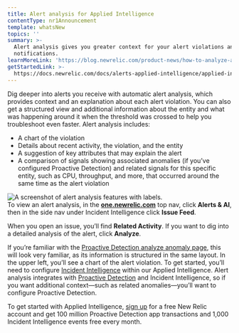 ```yaml
---
title: Alert analysis for Applied Intelligence
contentType: nr1Announcement
template: whatsNew
topics: ''
summary: >-
  Alert analysis gives you greater context for your alert violations and
  notifications.
learnMoreLink: 'https://blog.newrelic.com/product-news/how-to-analyze-alert-violations/'
getStartedLink: >-
  https://docs.newrelic.com/docs/alerts-applied-intelligence/applied-intelligence
---
```


Dig deeper into alerts you receive with automatic alert analysis, which provides context and an explanation about each alert violation. You can also get a structured view and additional information about the entity and what was happening around it when the threshold was crossed to help you troubleshoot even faster. Alert analysis includes:

*   A chart of the violation
*   Details about recent activity, the violation, and the entity
*   A suggestion of key attributes that may explain the alert
*   A comparison of signals showing associated anomalies (if you’ve configured Proactive Detection) and related signals for this specific entity, such as CPU, throughput, and more, that occurred around the same time as the alert violation

<div className="dnd-atom-wrapper type-image context-sdl_editor_representation" contentEditable="false"><div className="dnd-drop-wrapper"><div className="image"><img typeof="foaf:Image" src="https://docs-dev.newrelic.com/sites/default/files/thumbnails/image/alert-analysis-details.png" width={1536} height={757} alt="A screenshot of alert analysis features with labels." title="A screenshot of alert analysis features with labels." /></div></div><div className="dnd-legend-wrapper" contentEditable="true"><div className="meta">To view an alert analysis, in the <b><a href="https://one.newrelic.com">one.newrelic.com</a></b> top nav, click <b>Alerts &amp; AI</b>, then in the side nav under Incident Intelligence click <b>Issue Feed</b>.</div></div></div>

When you open an issue, you’ll find **Related Activity**. If you want to dig into a detailed analysis of the alert, click **Analyze**.

If you’re familiar with the [Proactive Detection analyze anomaly page](https://blog.newrelic.com/product-news/new-capabilities-proactive-detection/), this will look very familiar, as its information is structured in the same layout. In the upper left, you’ll see a chart of the alert violation. To get started, you’ll need to configure [Incident Intelligence](/docs/alerts-applied-intelligence/applied-intelligence/incident-intelligence/get-started-incident-intelligence) within our Applied Intelligence. Alert analysis integrates with [Proactive Detection](/docs/alerts-applied-intelligence/applied-intelligence/proactive-detection/proactive-detection-applied-intelligence) and Incident Intelligence, so if you want additional context—such as related anomalies—you’ll want to configure Proactive Detection.

To get started with Applied Intelligence, [sign up](https://newrelic.com/signup) for a free New Relic account and get 100 million Proactive Detection app transactions and 1,000 Incident Intelligence events free every month.